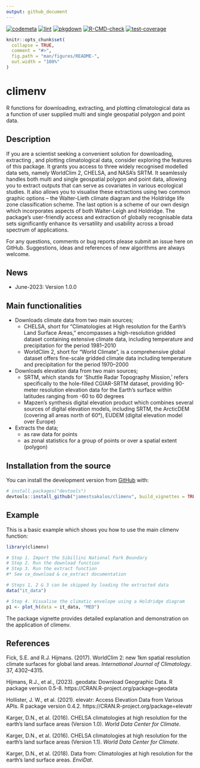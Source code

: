 ```yaml
---
output: github_document
---
```

<!-- badges: start -->
[![codemeta](https://github.com/jamestsakalos/climenv/actions/workflows/codemeta.yml/badge.svg)](https://github.com/jamestsakalos/climenv/actions/workflows/codemeta.yml)
[![lint](https://github.com/jamestsakalos/climenv/actions/workflows/lint.yaml/badge.svg)](https://github.com/jamestsakalos/climenv/actions/workflows/lint.yaml)
[![pkgdown](https://github.com/jamestsakalos/climenv/actions/workflows/pkgdown.yml/badge.svg)](https://github.com/jamestsakalos/climenv/actions/workflows/pkgdown.yml)
[![R-CMD-check](https://github.com/jamestsakalos/climenv/actions/workflows/R-CMD-check.yml/badge.svg)](https://github.com/jamestsakalos/climenv/actions/workflows/R-CMD-check.yml)
[![test-coverage](https://github.com/jamestsakalos/climenv/actions/workflows/test-coverage.yaml/badge.svg)](https://github.com/jamestsakalos/climenv/actions/workflows/test-coverage.yaml)
<!-- badges: end -->

<!-- README.md is generated from README.Rmd. Please edit that file -->

```r
knitr::opts_chunk$set(
  collapse = TRUE,
  comment = "#>",
  fig.path = "man/figures/README-",
  out.width = "100%"
)
```

# climenv

R functions for downloading, extracting, and plotting climatological data as a 
function of user supplied multi and single geospatial polygon and point data.

## Description

If you are a scientist seeking a convenient solution for downloading, extracting
, and plotting climatological data, consider exploring the features of this 
package. It grants you access to three widely recognised modelled data sets, 
namely WorldClim 2, CHELSA, and NASA’s SRTM. It seamlessly handles both multi 
and single geospatial polygon and point data, allowing you to extract outputs 
that can serve as covariates in various ecological studies. It also allows you 
to visualise these extractions using two common graphic options – the 
Walter-Lieth climate diagram and the Holdridge life zone classification scheme. 
The last option is a scheme of our own design which incorporates aspects of both
Walter-Leigh and Holdridge. The package's user-friendly access and extraction of
globally recognisable data sets significantly enhance its versatility and 
usability across a broad spectrum of applications.

For any questions, comments or bug reports please submit an issue here on GitHub.
Suggestions, ideas and references of new algorithms are always welcome.

## News

* June-2023: Version 1.0.0

## Main functionalities

* Downloads climate data from two main sources;
  * CHELSA, short for "Climatologies at High resolution for the Earth's Land 
  Surface Areas," encompasses a high-resolution gridded dataset containing 
  extensive climate data, including temperature and precipitation for the period
  1981–2010
  * WorldClim 2, short for "World Climate", is a comprehensive global dataset 
  offers fine-scale gridded climate data including temperature and precipitation
  for the period 1970–2000
* Downloads elevation data from two main sources;
  * SRTM, which stands for 'Shuttle Radar Topography Mission,' refers 
  specifically to the hole-filled CGIAR-SRTM dataset, providing 90-meter 
  resolution elevation data for the Earth's surface within latitudes ranging 
  from -60 to 60 degrees
  * Mapzen's synthesis digital elevation product which combines several sources 
  of digital elevation models, including SRTM, the ArcticDEM (covering all 
  areas north of 60°), EUDEM (digital elevation model over Europe)
* Extracts the data;
  * as raw data for points
  * as zonal statistics for a group of points or over a spatial extent (polygon)

## Installation from the source

You can install the development version from [GitHub](https://github.com/jamestsakalos/climenv) with:

``` r
# install.packages("devtools")
devtools::install_github("jamestsakalos/climenv", build_vignettes = TRUE)
```
## Example

This is a basic example which shows you how to use the main climenv function:

```r
library(climenv)

# Step 1. Import the Sibillini National Park Boundary
# Step 2. Run the download function
# Step 3. Run the extract function
#* See ce_download & ce_extract documentation

# Steps 1, 2 & 3 can be skipped by loading the extracted data
data("it_data")

# Step 4. Visualise the climatic envelope using a Holdridge diagram
p1 <- plot_h(data = it_data, "MED")
```


The package vignette provides detailed explanation and demonstration on
the application of climenv.

## References

Fick, S.E. and R.J. Hijmans. (2017). WorldClim 2: new 1km spatial resolution 
climate surfaces for global land areas. *International Journal of Climatology*.
37, 4302–4315. \doi{10.1002/joc.5086}

Hijmans, R.J., et al., (2023). geodata: Download Geographic Data. R package 
version 0.5-8. https://CRAN.R-project.org/package=geodata

Hollister, J. W., et al. (2021). elevatr: Access Elevation Data from Various
APIs. R package version 0.4.2. https://CRAN.R-project.org/package=elevatr

Karger, D.N., et al. (2016). CHELSA climatologies at high resolution for the 
earth’s land surface areas (Version 1.0). *World Data Center for Climate*. 
\doi{10.1594/WDCC/CHELSA_v1}

Karger, D.N., et al. (2016). CHELSA climatologies at high resolution for the
earth’s land surface areas (Version 1.1). *World Data Center for Climate*. 
\doi{10.1594/WDCC/CHELSA_v1_1}

Karger, D.N., et al. (2018). Data from: Climatologies at high resolution for the
earth’s land surface areas. *EnviDat*. \doi{10.16904/envidat.228.v2.1}
